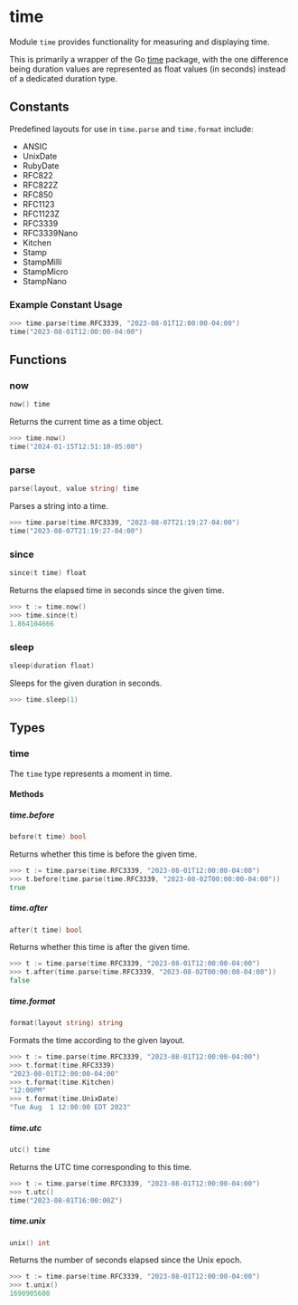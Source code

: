 # time

Module `time` provides functionality for measuring and displaying time.

This is primarily a wrapper of the Go [time](https://pkg.go.dev/time) package,
with the one difference being duration values are represented as float values
(in seconds) instead of a dedicated duration type.

## Constants

Predefined layouts for use in `time.parse` and `time.format` include:

- ANSIC
- UnixDate
- RubyDate
- RFC822
- RFC822Z
- RFC850
- RFC1123
- RFC1123Z
- RFC3339
- RFC3339Nano
- Kitchen
- Stamp
- StampMilli
- StampMicro
- StampNano

### Example Constant Usage

```go copy filename="Example"
>>> time.parse(time.RFC3339, "2023-08-01T12:00:00-04:00")
time("2023-08-01T12:00:00-04:00")
```

## Functions

### now

```go filename="Function signature"
now() time
```

Returns the current time as a time object.

```go copy filename="Example"
>>> time.now()
time("2024-01-15T12:51:10-05:00")
```

### parse

```go filename="Function signature"
parse(layout, value string) time
```

Parses a string into a time.

```go copy filename="Example"
>>> time.parse(time.RFC3339, "2023-08-07T21:19:27-04:00")
time("2023-08-07T21:19:27-04:00")
```

### since

```go filename="Function signature"
since(t time) float
```

Returns the elapsed time in seconds since the given time.

```go copy filename="Example"
>>> t := time.now()
>>> time.since(t)
1.864104666
```

### sleep

```go filename="Function signature"
sleep(duration float)
```

Sleeps for the given duration in seconds.

```go copy filename="Example"
>>> time.sleep(1)
```

## Types

### time

The `time` type represents a moment in time.

#### Methods

##### time.before

```go filename="Method signature"
before(t time) bool
```

Returns whether this time is before the given time.

```go copy filename="Example"
>>> t := time.parse(time.RFC3339, "2023-08-01T12:00:00-04:00")
>>> t.before(time.parse(time.RFC3339, "2023-08-02T00:00:00-04:00"))
true
```

##### time.after

```go filename="Method signature"
after(t time) bool
```

Returns whether this time is after the given time.

```go copy filename="Example"
>>> t := time.parse(time.RFC3339, "2023-08-01T12:00:00-04:00")
>>> t.after(time.parse(time.RFC3339, "2023-08-02T00:00:00-04:00"))
false
```

##### time.format

```go filename="Method signature"
format(layout string) string
```

Formats the time according to the given layout.

```go copy filename="Example"
>>> t := time.parse(time.RFC3339, "2023-08-01T12:00:00-04:00")
>>> t.format(time.RFC3339)
"2023-08-01T12:00:00-04:00"
>>> t.format(time.Kitchen)
"12:00PM"
>>> t.format(time.UnixDate)
"Tue Aug  1 12:00:00 EDT 2023"
```

##### time.utc

```go filename="Method signature"
utc() time
```

Returns the UTC time corresponding to this time.

```go copy filename="Example"
>>> t := time.parse(time.RFC3339, "2023-08-01T12:00:00-04:00")
>>> t.utc()
time("2023-08-01T16:00:00Z")
```

##### time.unix

```go filename="Method signature"
unix() int
```

Returns the number of seconds elapsed since the Unix epoch.

```go copy filename="Example"
>>> t := time.parse(time.RFC3339, "2023-08-01T12:00:00-04:00")
>>> t.unix()
1690905600
```
